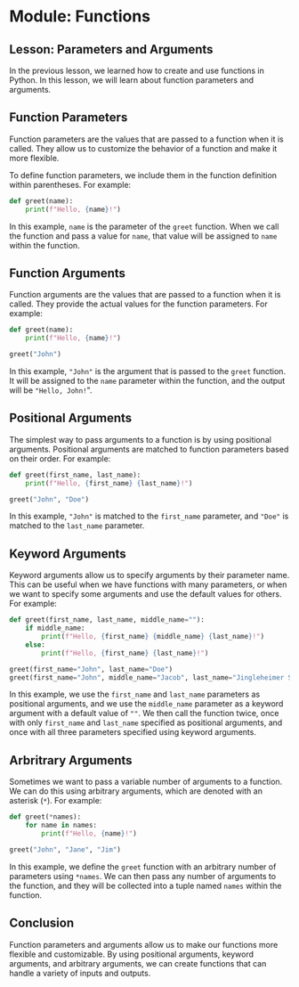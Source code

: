 # Module: Functions

## Lesson: Parameters and Arguments

In the previous lesson, we learned how to create and use functions in Python. In this lesson, we will learn about function parameters and arguments.

## Function Parameters

Function parameters are the values that are passed to a function when it is called. They allow us to customize the behavior of a function and make it more flexible.

To define function parameters, we include them in the function definition within parentheses. For example:

```python
def greet(name):
    print(f"Hello, {name}!")
```
In this example, `name` is the parameter of the `greet` function. When we call the function and pass a value for `name`, that value will be assigned to `name` within the function.

## Function Arguments

Function arguments are the values that are passed to a function when it is called. They provide the actual values for the function parameters. For example:

```python
def greet(name):
    print(f"Hello, {name}!")

greet("John")
```

In this example, `"John"` is the argument that is passed to the `greet` function. It will be assigned to the `name` parameter within the function, and the output will be `"Hello, John!`".

## Positional Arguments

The simplest way to pass arguments to a function is by using positional arguments. Positional arguments are matched to function parameters based on their order. For example:

```python
def greet(first_name, last_name):
    print(f"Hello, {first_name} {last_name}!")

greet("John", "Doe")
```

In this example, `"John"` is matched to the `first_name` parameter, and `"Doe"` is matched to the `last_name` parameter.

## Keyword Arguments

Keyword arguments allow us to specify arguments by their parameter name. This can be useful when we have functions with many parameters, or when we want to specify some arguments and use the default values for others. For example:

```python
def greet(first_name, last_name, middle_name=""):
    if middle_name:
        print(f"Hello, {first_name} {middle_name} {last_name}!")
    else:
        print(f"Hello, {first_name} {last_name}!")

greet(first_name="John", last_name="Doe")
greet(first_name="John", middle_name="Jacob", last_name="Jingleheimer Schmidt")
```

In this example, we use the `first_name` and `last_name` parameters as positional arguments, and we use the `middle_name` parameter as a keyword argument with a default value of `""`. We then call the function twice, once with only `first_name` and `last_name` specified as positional arguments, and once with all three parameters specified using keyword arguments.

## Arbritrary Arguments

Sometimes we want to pass a variable number of arguments to a function. We can do this using arbitrary arguments, which are denoted with an asterisk (`*`). For example:

```python
def greet(*names):
    for name in names:
        print(f"Hello, {name}!")

greet("John", "Jane", "Jim")
```

In this example, we define the `greet` function with an arbitrary number of parameters using `*names`. We can then pass any number of arguments to the function, and they will be collected into a tuple named `names` within the function.

## Conclusion

Function parameters and arguments allow us to make our functions more flexible and customizable. By using positional arguments, keyword arguments, and arbitrary arguments, we can create functions that can handle a variety of inputs and outputs.
